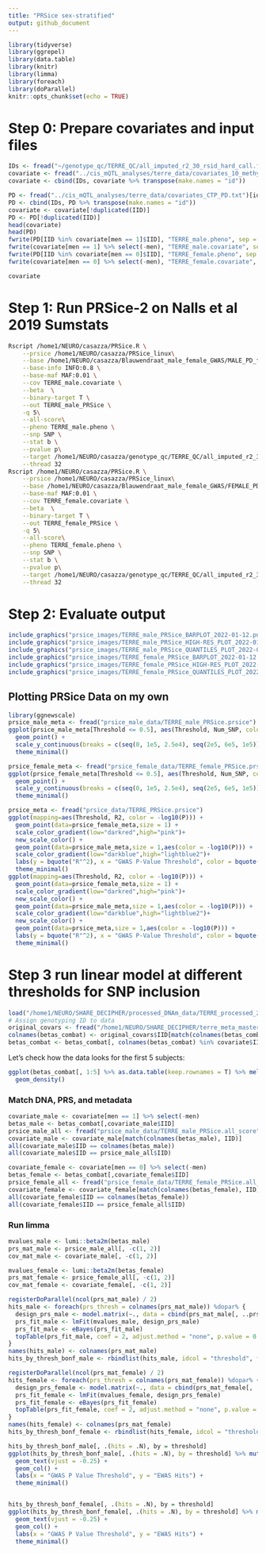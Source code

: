 ```yaml
---
title: "PRSice sex-stratified"
output: github_document
---
```


```r
library(tidyverse)
library(ggrepel)
library(data.table)
library(knitr)
library(limma)
library(foreach)
library(doParallel)
knitr::opts_chunk$set(echo = TRUE)
```
# Step 0: Prepare covariates and input files
```r
IDs <- fread("~/genotype_qc/TERRE_QC/all_imputed_r2_30_rsid_hard_call.fam")[, .(FID = V1, IID = V2)]
covariate <- fread("../cis_mQTL_analyses/terre_data/covariates_10_methy_PC.txt")[id != "head_trauma_loc"]
covariate <- cbind(IDs, covariate %>% transpose(make.names = "id"))

PD <- fread("../cis_mQTL_analyses/terre_data/covariates_CTP_PD.txt")[id == "PD"]
PD <- cbind(IDs, PD %>% transpose(make.names = "id"))
covariate <- covariate[!duplicated(IID)]
PD <- PD[!duplicated(IID)]
head(covariate)
head(PD)
fwrite(PD[IID %in% covariate[men == 1]$IID], "TERRE_male.pheno", sep = "\t")
fwrite(covariate[men == 1] %>% select(-men), "TERRE_male.covariate", sep = "\t")
fwrite(PD[IID %in% covariate[men == 0]$IID], "TERRE_female.pheno", sep = "\t")
fwrite(covariate[men == 0] %>% select(-men), "TERRE_female.covariate", sep = "\t")
```
```r
covariate
```


# Step 1: Run PRSice-2 on Nalls et al 2019 Sumstats
```bash
Rscript /home1/NEURO/casazza/PRSice.R \
    --prsice /home1/NEURO/casazza/PRSice_linux\
    --base /home1/NEURO/casazza/Blauwendraat_male_female_GWAS/MALE_PD_filtered_sumstats_no_multi_allelics_RSID.QC.txt.gz\
    --base-info INFO:0.8 \
    --base-maf MAF:0.01 \
    --cov TERRE_male.covariate \
    --beta  \
    --binary-target T \
    --out TERRE_male_PRSice \
    -q 5\
    --all-score\
    --pheno TERRE_male.pheno \
    --snp SNP \
    --stat b \
    --pvalue p\
    --target /home1/NEURO/casazza/genotype_qc/TERRE_QC/all_imputed_r2_30_rsid_hard_call_male \
    --thread 32
Rscript /home1/NEURO/casazza/PRSice.R \
    --prsice /home1/NEURO/casazza/PRSice_linux\
    --base /home1/NEURO/casazza/Blauwendraat_male_female_GWAS/FEMALE_PD_filtered_sumstats_no_multi_allelics_RSID.QC.txt.gz\
    --base-maf MAF:0.01 \
    --cov TERRE_female.covariate \
    --beta  \
    --binary-target T \
    --out TERRE_female_PRSice \
    -q 5\
    --all-score\
    --pheno TERRE_female.pheno \
    --snp SNP \
    --stat b \
    --pvalue p\
    --target /home1/NEURO/casazza/genotype_qc/TERRE_QC/all_imputed_r2_30_rsid_hard_call_female \
    --thread 32
```
# Step 2: Evaluate output
```r
include_graphics("prsice_images/TERRE_male_PRSice_BARPLOT_2022-01-12.png")
include_graphics("prsice_images/TERRE_male_PRSice_HIGH-RES_PLOT_2022-01-12.png")
include_graphics("prsice_images/TERRE_male_PRSice_QUANTILES_PLOT_2022-01-12.png")
include_graphics("prsice_images/TERRE_female_PRSice_BARPLOT_2022-01-12.png")
include_graphics("prsice_images/TERRE_female_PRSice_HIGH-RES_PLOT_2022-01-12.png")
include_graphics("prsice_images/TERRE_female_PRSice_QUANTILES_PLOT_2022-01-12.png")
```
## Plotting PRSice Data on my own
```r
library(ggnewscale)
prsice_male_meta <- fread("prsice_male_data/TERRE_male_PRSice.prsice")
ggplot(prsice_male_meta[Threshold <= 0.5], aes(Threshold, Num_SNP, color = -log10(P))) +
  geom_point() +
  scale_y_continuous(breaks = c(seq(0, 1e5, 2.5e4), seq(2e5, 6e5, 1e5))) +
  theme_minimal()

prsice_female_meta <- fread("prsice_female_data/TERRE_female_PRSice.prsice")
ggplot(prsice_female_meta[Threshold <= 0.5], aes(Threshold, Num_SNP, color = -log10(P))) +
  geom_point() +
  scale_y_continuous(breaks = c(seq(0, 1e5, 2.5e4), seq(2e5, 6e5, 1e5))) +
  theme_minimal()

prsice_meta <- fread("prsice_data/TERRE_PRSice.prsice")
ggplot(mapping=aes(Threshold, R2, color = -log10(P))) +
  geom_point(data=prsice_female_meta,size = 1) +
  scale_color_gradient(low="darkred",high="pink")+
  new_scale_color() +
  geom_point(data=prsice_male_meta,size = 1,aes(color = -log10(P))) +
  scale_color_gradient(low="darkblue",high="lightblue2")+
  labs(y = bquote("R"^2), x = "GWAS P-Value Threshold", color = bquote("-log"["10"] ~ "(P)")) +
  theme_minimal()
ggplot(mapping=aes(Threshold, R2, color = -log10(P))) +
  geom_point(data=prsice_female_meta,size = 1) +
  scale_color_gradient(low="darkred",high="pink")+
  new_scale_color() +
  geom_point(data=prsice_male_meta,size = 1,aes(color = -log10(P))) +
  scale_color_gradient(low="darkblue",high="lightblue2")+
  new_scale_color() +
  geom_point(data=prsice_meta,size = 1,aes(color = -log10(P))) +
  labs(y = bquote("R"^2), x = "GWAS P-Value Threshold", color = bquote("-log"["10"] ~ "(P)")) +
  theme_minimal()
```

# Step 3 run linear model at different thresholds for SNP inclusion
```r
load("/home1/NEURO/SHARE_DECIPHER/processed_DNAm_data/TERRE_processed_2021/betas_combat.RData") # betas_sub
# Assign genotyping ID to data
original_covars <- fread("/home1/NEURO/SHARE_DECIPHER/terre_meta_master.csv")[, .(patient, IID = gsub("_PAE.*", "", IID))]
colnames(betas_combat) <- original_covars$IID[match(colnames(betas_combat), original_covars$patient)]
betas_combat <- betas_combat[, colnames(betas_combat) %in% covariate$IID]
```
Let's check how the data looks for the first 5 subjects:
```r
ggplot(betas_combat[, 1:5] %>% as.data.table(keep.rownames = T) %>% melt(id.vars = "rn", value.name = "betas", variable.name = "subject"), aes(betas, color = subject)) +
  geom_density()
```

### Match DNA, PRS, and metadata
```r
covariate_male <- covariate[men == 1] %>% select(-men)
betas_male <- betas_combat[,covariate_male$IID]
prsice_male_all <- fread("prsice_male_data/TERRE_male_PRSice.all_score")[match(colnames(betas_male), IID), .(FID, IID, `Pt_0.0219001`, `Pt_5e-08`, `Pt_5.005e-05`, `Pt_0.00010005`, `Pt_0.00100005`, `Pt_0.0101501`, `Pt_0.1`, `Pt_0.2`, `Pt_0.3`, `Pt_0.4`, `Pt_0.5`, `Pt_1`)]
covariate_male <- covariate_male[match(colnames(betas_male), IID)]
all(covariate_male$IID == colnames(betas_male))
all(covariate_male$IID == prsice_male_all$IID)

covariate_female <- covariate[men == 0] %>% select(-men)
betas_female <- betas_combat[,covariate_female$IID]
prsice_female_all <- fread("prsice_female_data/TERRE_female_PRSice.all_score")[match(colnames(betas_female), IID), .(FID, IID, `Pt_0.0219001`, `Pt_5e-08`, `Pt_5.005e-05`, `Pt_0.00010005`, `Pt_0.00100005`, `Pt_0.0101501`, `Pt_0.1`, `Pt_0.2`, `Pt_0.3`, `Pt_0.4`, `Pt_0.5`, `Pt_1`)]
covariate_female <- covariate_female[match(colnames(betas_female), IID)]
all(covariate_female$IID == colnames(betas_female))
all(covariate_female$IID == prsice_female_all$IID)
```
### Run limma

```r
mvalues_male <- lumi::beta2m(betas_male)
prs_mat_male <- prsice_male_all[, -c(1, 2)]
cov_mat_male <- covariate_male[, -c(1, 2)]

mvalues_female <- lumi::beta2m(betas_female)
prs_mat_female <- prsice_female_all[, -c(1, 2)]
cov_mat_female <- covariate_female[, -c(1, 2)]
```

```r
registerDoParallel(ncol(prs_mat_male) / 2)
hits_male <- foreach(prs_thresh = colnames(prs_mat_male)) %dopar% {
  design_prs_male <- model.matrix(~., data = cbind(prs_mat_male[, ..prs_thresh], cov_mat_male))
  prs_fit_male <- lmFit(mvalues_male, design_prs_male)
  prs_fit_male <- eBayes(prs_fit_male)
  topTable(prs_fit_male, coef = 2, adjust.method = "none", p.value = 0.05, number = Inf, genelist = rownames(mvalues_male))
}
names(hits_male) <- colnames(prs_mat_male)
hits_by_thresh_bonf_male <- rbindlist(hits_male, idcol = "threshold", fill = TRUE)

registerDoParallel(ncol(prs_mat_female) / 2)
hits_female <- foreach(prs_thresh = colnames(prs_mat_female)) %dopar% {
  design_prs_female <- model.matrix(~., data = cbind(prs_mat_female[, ..prs_thresh], cov_mat_female))
  prs_fit_female <- lmFit(mvalues_female, design_prs_female)
  prs_fit_female <- eBayes(prs_fit_female)
  topTable(prs_fit_female, coef = 2, adjust.method = "none", p.value = 0.05, number = Inf, genelist = rownames(mvalues_female))
}
names(hits_female) <- colnames(prs_mat_female)
hits_by_thresh_bonf_female <- rbindlist(hits_female, idcol = "threshold", fill = TRUE)
```
```r
hits_by_thresh_bonf_male[, .(hits = .N), by = threshold]
ggplot(hits_by_thresh_bonf_male[, .(hits = .N), by = threshold] %>% mutate(threshold = recode_factor(threshold, `Pt_0.0219001` = "0.0219", `Pt_5e-08` = "5e-8", `Pt_5.005e-05` = "5e-5", `Pt_0.00010005` = "1e-4", `Pt_0.00100005` = "1e-3", `Pt_0.0101501` = "1e-2", `Pt_0.1` = "0.1", `Pt_0.2` = "0.2", `Pt_0.3` = "0.3", `Pt_0.4` = "0.4", `Pt_0.5` = "0.5", `Pt_1` = "1.0")), aes(threshold, hits, label = hits)) +
  geom_text(vjust = -0.25) +
  geom_col() +
  labs(x = "GWAS P Value Threshold", y = "EWAS Hits") +
  theme_minimal()


hits_by_thresh_bonf_female[, .(hits = .N), by = threshold]
ggplot(hits_by_thresh_bonf_female[, .(hits = .N), by = threshold] %>% mutate(threshold = recode_factor(threshold, `Pt_0.0219001` = "0.0219", `Pt_5e-08` = "5e-8", `Pt_5.005e-05` = "5e-5", `Pt_0.00010005` = "1e-4", `Pt_0.00100005` = "1e-3", `Pt_0.0101501` = "1e-2", `Pt_0.1` = "0.1", `Pt_0.2` = "0.2", `Pt_0.3` = "0.3", `Pt_0.4` = "0.4", `Pt_0.5` = "0.5", `Pt_1` = "1.0")), aes(threshold, hits, label = hits)) +
  geom_text(vjust = -0.25) +
  geom_col() +
  labs(x = "GWAS P Value Threshold", y = "EWAS Hits") +
  theme_minimal()
```

